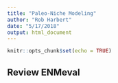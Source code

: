```yaml
---
title: "Paleo-Niche Modeling"
author: "Rob Harbert"
date: "5/17/2018"
output: html_document
---
```


```r
knitr::opts_chunk$set(echo = TRUE)
```

## Review ENMeval

```r

```


